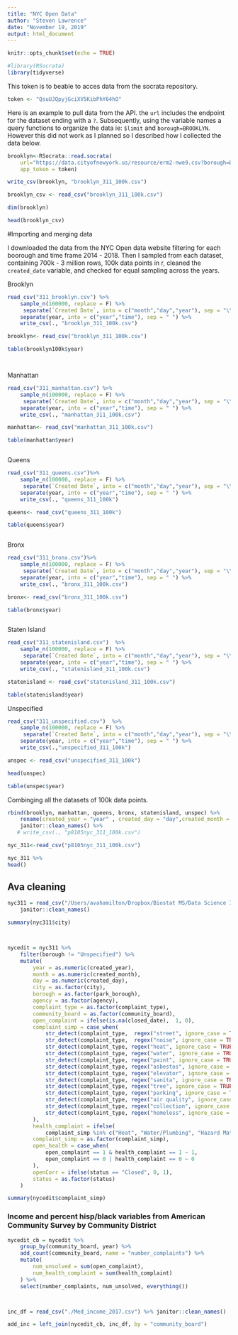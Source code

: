 ```yaml
---
title: "NYC Open Data"
author: "Steven Lawrence"
date: "November 19, 2019"
output: html_document
---
```


```r
knitr::opts_chunk$set(echo = TRUE)
```

```r
#library(RSocrata)
library(tidyverse)

```

This token is to beable to acces data from the socrata repository.  
```r
token <- "QsuUJQpyjGciXV5KibPhY64hO"
```
Here is an example to pull data from the API.  the `url` includes the endpoint for the dataset ending with a `?`. Subsequently, using the variable names a query functions to organize the data ie: `$limit` and `borough=BROOKLYN`. However this did not work as I planned so I described how I collected the data below. 
```r
brooklyn<-RSocrata::read.socrata(
    url="https://data.cityofnewyork.us/resource/erm2-nwe9.csv?borough=BROOKLYN&$created_date between `2014/04/23 12:00:00 and 2018/03/05 12:00:00`&$limit=100", 
    app_token = token) 

write_csv(brooklyn, "brooklyn_311_100k.csv")

brooklyn_csv <- read_csv("brooklyn_311_100k.csv")

dim(brooklyn)

head(brooklyn_csv)

```

#Importing and merging data

I downloaded the data from the NYC Open data website filtering for each boorough and time frame 2014 - 2018.  Then I sampled from each dataset, containing 700k - 3 million rows, 100k data points in r, cleaned the `created_date` variable, and checked for equal sampling across the years. 

Brooklyn

```r


read_csv("311_brooklyn.csv") %>%
    sample_n(100000, replace = F) %>%
     separate(`Created Date`, into = c("month","day","year"), sep = "\\/" ) %>%
    separate(year, into = c("year","time"), sep = " ") %>%
    write_csv(., "brooklyn_311_100k.csv")

brooklyn<- read_csv("brooklyn_311_100k.csv")

table(brooklyn100k$year)




```

Manhattan
```r

read_csv("311_manhattan.csv") %>%
    sample_n(100000, replace = F) %>%
     separate(`Created Date`, into = c("month","day","year"), sep = "\\/" ) %>%
    separate(year, into = c("year","time"), sep = " ") %>%
    write_csv(., "manhattan_311_100k.csv")

manhattan<- read_csv("manhattan_311_100k.csv")

table(manhattan$year)



```

Queens
```r


read_csv("311_queens.csv")%>%
    sample_n(100000, replace = F) %>%
     separate(`Created Date`, into = c("month","day","year"), sep = "\\/" ) %>%
    separate(year, into = c("year","time"), sep = " ") %>%
    write_csv(., "queens_311_100k")

queens<- read_csv("queens_311_100k")

table(queens$year)



```
Bronx
```r

read_csv("311_bronx.csv")%>%
    sample_n(100000, replace = F) %>%
     separate(`Created Date`, into = c("month","day","year"), sep = "\\/" ) %>%
    separate(year, into = c("year","time"), sep = " ") %>%
    write_csv(., "bronx_311_100k.csv")

bronx<- read_csv("bronx_311_100k.csv")

table(bronx$year)



```
Staten Island

```r
 

read_csv("311_statenisland.csv")  %>%
    sample_n(100000, replace = F) %>%
     separate(`Created Date`, into = c("month","day","year"), sep = "\\/" ) %>%
    separate(year, into = c("year","time"), sep = " ") %>%
    write_csv(., "statenisland_311_100k.csv")

statenisland <- read_csv("statenisland_311_100k.csv")

table(statenisland$year)


```
Unspecified
```r


read_csv("311_unspecified.csv")  %>%
    sample_n(100000, replace = F) %>%
     separate(`Created Date`, into = c("month","day","year"), sep = "\\/" ) %>%
    separate(year, into = c("year","time"), sep = " ") %>%
    write_csv(.,"unspecified_311_100k")

unspec <- read_csv("unspecified_311_100k")

head(unspec)

table(unspec$year)


```

Combinging all the datasets of 100k data points.
```r
rbind(brooklyn, manhattan, queens, bronx, statenisland, unspec) %>%
    rename(created_year = "year" , created_day = "day",created_month = "month",created_time = "time") %>%
    janitor::clean_names() %>%
   # write_csv(., "p8105nyc_311_100k.csv")
```

```r
nyc_311<-read_csv("p8105nyc_311_100k.csv") 

nyc_311 %>% 
head()
```


## Ava cleaning
```r

nyc311 = read_csv("/Users/avahamilton/Dropbox/Biostat MS/Data Science I/final/p8105nyc_311_100k.csv") %>% 
    janitor::clean_names()

summary(nyc311$city)



nycedit = nyc311 %>% 
    filter(borough != "Unspecified") %>% 
    mutate(
        year = as.numeric(created_year),
        month = as.numeric(created_month),
        day = as.numeric(created_day),
        city = as.factor(city),
        borough = as.factor(park_borough),
        agency = as.factor(agency),
        complaint_type = as.factor(complaint_type),
        community_board = as.factor(community_board),
        open_complaint = ifelse(is.na(closed_date),  1, 0),
        complaint_simp = case_when(
            str_detect(complaint_type,  regex("street", ignore_case = TRUE))|str_detect(complaint_type,  regex("sidewalk", ignore_case = TRUE))|str_detect(complaint_type,  regex("curb", ignore_case = TRUE)) ~ "Street Condition",
            str_detect(complaint_type,  regex("noise", ignore_case = TRUE)) ~ "Noise",
            str_detect(complaint_type, regex("heat", ignore_case = TRUE)) ~ "Heat",
            str_detect(complaint_type, regex("water", ignore_case = TRUE))| str_detect(complaint_type, regex("leak", ignore_case = TRUE))|str_detect(complaint_type, regex("plumbing", ignore_case = TRUE))|str_detect(complaint_type, regex("boiler", ignore_case = TRUE)) ~ "Water/plumbing",
            str_detect(complaint_type, regex("paint", ignore_case = TRUE)) ~ "Paint/Plaster",
            str_detect(complaint_type, regex("asbestos", ignore_case = TRUE))|str_detect(complaint_type, regex("lead", ignore_case = TRUE))|str_detect(complaint_type, regex("hazard", ignore_case = TRUE))|str_detect(complaint_type, regex("mold", ignore_case = TRUE)) ~ "Hazard Material",
            str_detect(complaint_type, regex("elevator", ignore_case = TRUE)) |str_detect(complaint_type, regex("maintenance", ignore_case = TRUE))|str_detect(complaint_type, regex("electric", ignore_case = TRUE))|str_detect(complaint_type, regex("stairs", ignore_case = TRUE))|str_detect(complaint_type, regex("window", ignore_case = TRUE)) |str_detect(complaint_type, regex("appliance", ignore_case = TRUE)) ~ "Maintenance",
            str_detect(complaint_type, regex("sanita", ignore_case = TRUE))|str_detect(complaint_type, regex("rodent", ignore_case = TRUE))|str_detect(complaint_type, regex("dirty", ignore_case = TRUE))|str_detect(complaint_type, regex("sew", ignore_case = TRUE))|str_detect(complaint_type, regex("standing water", ignore_case = TRUE)) ~ "Sanitation",
            str_detect(complaint_type, regex("tree", ignore_case = TRUE)) ~ "Tree",
            str_detect(complaint_type, regex("parking", ignore_case = TRUE))|str_detect(complaint_type, regex("car", ignore_case = TRUE))|str_detect(complaint_type, regex("drive", ignore_case = TRUE))|str_detect(complaint_type,  regex("vehicle", ignore_case = TRUE))|str_detect(complaint_type,  regex("traffic", ignore_case = TRUE)) ~ "Car/Traffic",
            str_detect(complaint_type, regex("air quality", ignore_case = TRUE)) ~ "Air Quality",
            str_detect(complaint_type, regex("collection", ignore_case = TRUE)) ~ "Collection",
            str_detect(complaint_type, regex("homeless", ignore_case = TRUE))|str_detect(complaint_type, regex("panhandling", ignore_case = TRUE)) ~ "Homeless"
        ),
        health_complaint = ifelse(
            complaint_simp %in% c("Heat", "Water/Plumbing", "Hazard Material", "Sanitation", "Air Quality"), 1,0),
        complaint_simp = as.factor(complaint_simp),
        open_health = case_when(
            open_complaint == 1 & health_complaint == 1 ~ 1,
            open_complaint == 0 | health_complaint == 0 ~ 0
        ),
        openCorr = ifelse(status == "Closed", 0, 1),
        status = as.factor(status)
    )

summary(nycedit$complaint_simp)
```

### Income and percent hisp/black variables from American Community Survey by Community District
```r

nycedit_cb = nycedit %>% 
    group_by(community_board, year) %>%
    add_count(community_board, name = "number_complaints") %>% 
    mutate(
        num_unsolved = sum(open_complaint),
        num_health_complaint = sum(health_complaint)
    ) %>% 
    select(number_complaints, num_unsolved, everything())



inc_df = read_csv("./Med_income_2017.csv") %>% janitor::clean_names()

add_inc = left_join(nycedit_cb, inc_df, by = "community_board")

```


